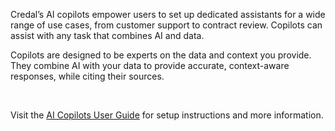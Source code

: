 Credal’s AI copilots empower users to set up dedicated assistants for a
wide range of use cases, from customer support to contract review.
Copilots can assist with any task that combines AI and data.

Copilots are designed to be experts on the data and context you provide.
They combine AI with your data to provide accurate, context-aware responses,
while citing their sources.

<br />

Visit the [AI Copilots User Guide](https://credalai.notion.site/credalai/AI-Copilots-User-Guide-73e09c563d9246cca5241890efef5de4) for setup instructions and more information.
